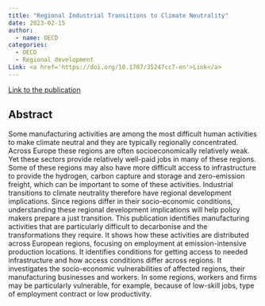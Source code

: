 ```yaml
---
title: "Regional Industrial Transitions to Climate Neutrality"
date: 2023-02-15
author:
  - name: OECD
categories: 
  - OECD
  - Regional development
Link: <a href='https://doi.org/10.1787/35247cc7-en'>Link</a>
---
```


[Link to the publication](https://www.oecd-ilibrary.org/urban-rural-and-regional-development/regional-industrial-transitions-to-climate-neutrality_35247cc7-en)

## Abstract

Some manufacturing activities are among the most difficult human activities to make climate neutral and they are typically regionally concentrated. Across Europe these regions are often socioeconomically relatively weak. Yet these sectors provide relatively well-paid jobs in many of these regions. Some of these regions may also have more difficult access to infrastructure to provide the hydrogen, carbon capture and storage and zero-emission freight, which can be important to some of these activities. Industrial transitions to climate neutrality therefore have regional development implications. Since regions differ in their socio-economic conditions, understanding these regional development implications will help policy makers prepare a just transition. This publication identifies manufacturing activities that are particularly difficult to decarbonise and the transformations they require. It shows how these activities are distributed across European regions, focusing on employment at emission-intensive production locations. It identifies conditions for getting access to needed infrastructure and how access conditions differ across regions. It investigates the socio-economic vulnerabilities of affected regions, their manufacturing businesses and workers. In some regions, workers and firms may be particularly vulnerable, for example, because of low-skill jobs, type of employment contract or low productivity.
